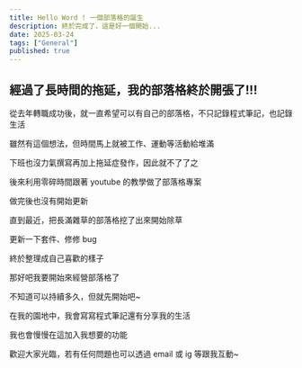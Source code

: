 ```yaml
---
title: Hello Word ! 一個部落格的誕生
description: 終於完成了，這是好一個開始...
date: 2025-03-24
tags: ["General"]
published: true
---
```


## 經過了長時間的拖延，我的部落格終於開張了!!!

從去年轉職成功後，就一直希望可以有自己的部落格，不只記錄程式筆記，也記錄生活

雖然有這個想法，但時間馬上就被工作、運動等活動給堆滿

下班也沒力氣撰寫再加上拖延症發作，因此就不了了之

後來利用零碎時間跟著 youtube 的教學做了部落格專案

做完後也沒有開始更新

直到最近，把長滿雜草的部落格挖了出來開始除草

更新一下套件、修修 bug

終於整理成自己喜歡的樣子

那好吧我要開始來經營部落格了

不知道可以持續多久，但就先開始吧~

在我的園地中，我會寫寫程式筆記還有分享我的生活

我也會慢慢在這加入我想要的功能

歡迎大家光臨，若有任何問題也可以透過 email 或 ig 等跟我互動~
